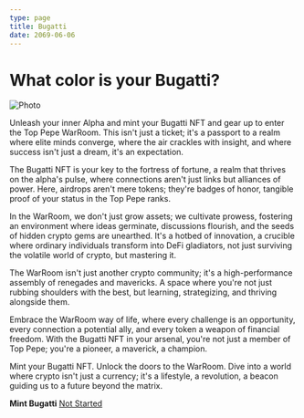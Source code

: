 ```yaml
---
type: page
title: Bugatti
date: 2069-06-06
---
```


# What color is your Bugatti?


<Image
  src="/images/bugatti.png"
  alt="Photo"
  width={1500}
  height={500}
  priority
  className="next-image"
/>

Unleash your inner Alpha and mint your Bugatti NFT and gear up to enter the Top Pepe WarRoom. This isn't just a ticket; it's a passport to a realm where elite minds converge, where the air crackles with insight, and where success isn't just a dream, it's an expectation.

The Bugatti NFT is your key to the fortress of fortune, a realm that thrives on the alpha's pulse, where connections aren't just links but alliances of power. Here, airdrops aren't mere tokens; they're badges of honor, tangible proof of your status in the Top Pepe ranks.

In the WarRoom, we don't just grow assets; we cultivate prowess, fostering an environment where ideas germinate, discussions flourish, and the seeds of hidden crypto gems are unearthed. It's a hotbed of innovation, a crucible where ordinary individuals transform into DeFi gladiators, not just surviving the volatile world of crypto, but mastering it.

The WarRoom isn't just another crypto community; it's a high-performance assembly of renegades and mavericks. A space where you're not just rubbing shoulders with the best, but learning, strategizing, and thriving alongside them.

Embrace the WarRoom way of life, where every challenge is an opportunity, every connection a potential ally, and every token a weapon of financial freedom. With the Bugatti NFT in your arsenal, you're not just a member of Top Pepe; you're a pioneer, a maverick, a champion.

Mint your Bugatti NFT. Unlock the doors to the WarRoom. Dive into a world where crypto isn't just a currency; it's a lifestyle, a revolution, a beacon guiding us to a future beyond the matrix.

**Mint Bugatti** [Not Started](https://twitter.com/toppepeeth)